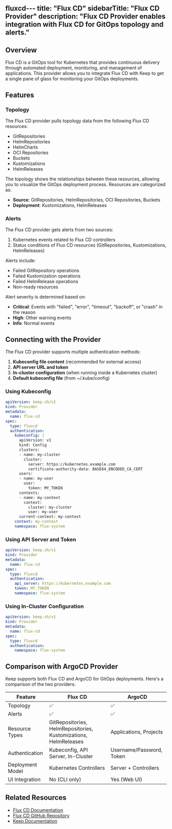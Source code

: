 fluxcd---
title: "Flux CD"
sidebarTitle: "Flux CD Provider"
description: "Flux CD Provider enables integration with Flux CD for GitOps topology and alerts."
---

<AutoGeneratedSnippet />

## Overview

Flux CD is a GitOps tool for Kubernetes that provides continuous delivery through automated deployment, monitoring, and management of applications. This provider allows you to integrate Flux CD with Keep to get a single pane of glass for monitoring your GitOps deployments.

## Features

### Topology

The Flux CD provider pulls topology data from the following Flux CD resources:

- GitRepositories
- HelmRepositories
- HelmCharts
- OCI Repositories
- Buckets
- Kustomizations
- HelmReleases

The topology shows the relationships between these resources, allowing you to visualize the GitOps deployment process. Resources are categorized as:

- **Source**: GitRepositories, HelmRepositories, OCI Repositories, Buckets
- **Deployment**: Kustomizations, HelmReleases

### Alerts

The Flux CD provider gets alerts from two sources:

1. Kubernetes events related to Flux CD controllers
2. Status conditions of Flux CD resources (GitRepositories, Kustomizations, HelmReleases)

Alerts include:

- Failed GitRepository operations
- Failed Kustomization operations
- Failed HelmRelease operations
- Non-ready resources

Alert severity is determined based on:
- **Critical**: Events with "failed", "error", "timeout", "backoff", or "crash" in the reason
- **High**: Other warning events
- **Info**: Normal events

## Connecting with the Provider

The Flux CD provider supports multiple authentication methods:

1. **Kubeconfig file content** (recommended for external access)
2. **API server URL and token**
3. **In-cluster configuration** (when running inside a Kubernetes cluster)
4. **Default kubeconfig file** (from ~/.kube/config)

### Using Kubeconfig

```yaml
apiVersion: keep.sh/v1
kind: Provider
metadata:
  name: flux-cd
spec:
  type: fluxcd
  authentication:
    kubeconfig: |
      apiVersion: v1
      kind: Config
      clusters:
      - name: my-cluster
        cluster:
          server: https://kubernetes.example.com
          certificate-authority-data: BASE64_ENCODED_CA_CERT
      users:
      - name: my-user
        user:
          token: MY_TOKEN
      contexts:
      - name: my-context
        context:
          cluster: my-cluster
          user: my-user
      current-context: my-context
    context: my-context
    namespace: flux-system
```

### Using API Server and Token

```yaml
apiVersion: keep.sh/v1
kind: Provider
metadata:
  name: flux-cd
spec:
  type: fluxcd
  authentication:
    api_server: https://kubernetes.example.com
    token: MY_TOKEN
    namespace: flux-system
```

### Using In-Cluster Configuration

```yaml
apiVersion: keep.sh/v1
kind: Provider
metadata:
  name: flux-cd
spec:
  type: fluxcd
  authentication:
    namespace: flux-system
```

## Comparison with ArgoCD Provider

Keep supports both Flux CD and ArgoCD for GitOps deployments. Here's a comparison of the two providers:

| Feature | Flux CD | ArgoCD |
|---------|---------|--------|
| Topology | ✅ | ✅ |
| Alerts | ✅ | ✅ |
| Resource Types | GitRepositories, HelmRepositories, Kustomizations, HelmReleases | Applications, Projects |
| Authentication | Kubeconfig, API Server, In-Cluster | Username/Password, Token |
| Deployment Model | Kubernetes Controllers | Server + Controllers |
| UI Integration | No (CLI only) | Yes (Web UI) |

## Related Resources

- [Flux CD Documentation](https://fluxcd.io/docs/)
- [Flux CD GitHub Repository](https://github.com/fluxcd/flux2)
- [Keep Documentation](https://docs.keephq.dev)
